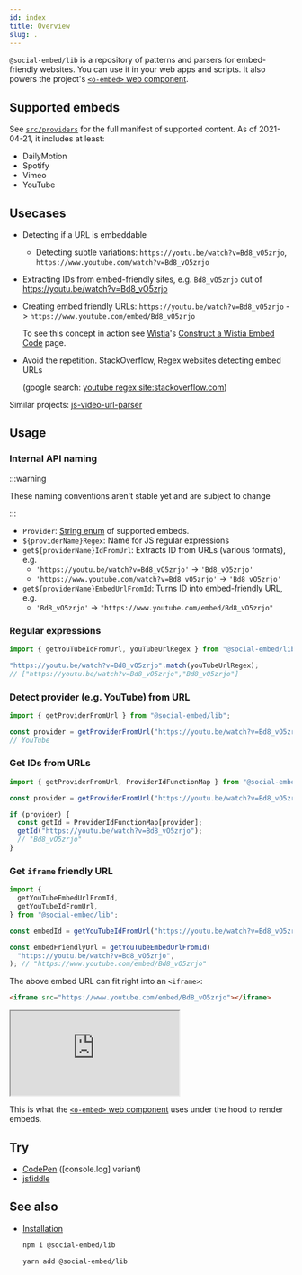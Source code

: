 ```yaml
---
id: index
title: Overview
slug: .
---
```


`@social-embed/lib` is a repository of patterns and parsers for embed-friendly websites. You can use
it in your web apps and scripts. It also powers the project's [`<o-embed>` web component](../wc/index.mdx).

## Supported embeds

See [`src/providers`](https://github.com/social-embed/social-embed/tree/master/packages/lib/src/providers) for
the full manifest of supported content. As of 2021-04-21, it includes at least:

- DailyMotion
- Spotify
- Vimeo
- YouTube

## Usecases

- Detecting if a URL is embeddable
  - Detecting subtle variations: `https://youtu.be/watch?v=Bd8_vO5zrjo`, `https://www.youtube.com/watch?v=Bd8_vO5zrjo`
- Extracting IDs from embed-friendly sites, e.g. `Bd8_vO5zrjo` out of https://youtu.be/watch?v=Bd8_vO5zrjo

- Creating embed friendly URLs: `https://youtu.be/watch?v=Bd8_vO5zrjo` -> `https://www.youtube.com/embed/Bd8_vO5zrjo`

  To see this concept in action see [Wistia]'s [Construct a Wistia Embed Code] page.

- Avoid the repetition. StackOverflow, Regex websites detecting embed URLs

  (google search: [youtube regex site:stackoverflow.com])

Similar projects: [js-video-url-parser]

[youtube regex site:stackoverflow.com]: https://www.google.com/search?q=youtube+regex+site%3Astackoverflow.com
[wistia]: https://wistia.com
[construct a wistia embed code]: https://wistia.com/support/developers/construct-an-embed-code
[js-video-url-parser]: https://www.npmjs.com/package/js-video-url-parser

## Usage

### Internal API naming

:::warning

These naming conventions aren't stable yet and are subject to change

:::

- `Provider`: [String enum](https://www.typescriptlang.org/docs/handbook/enums.html#string-enums) of supported embeds.
- `${providerName}Regex`: Name for JS regular expressions
- `get${providerName}IdFromUrl`: Extracts ID from URLs (various formats), e.g.
  - `'https://youtu.be/watch?v=Bd8_vO5zrjo'` -> `'Bd8_vO5zrjo'`
  - `'https://www.youtube.com/watch?v=Bd8_vO5zrjo'` -> `'Bd8_vO5zrjo'`
- `get${providerName}EmbedUrlFromId`: Turns ID into embed-friendly URL, e.g.
  - `'Bd8_vO5zrjo'` -> `"https://www.youtube.com/embed/Bd8_vO5zrjo"`

### Regular expressions

```typescript
import { getYouTubeIdFromUrl, youTubeUrlRegex } from "@social-embed/lib";

"https://youtu.be/watch?v=Bd8_vO5zrjo".match(youTubeUrlRegex);
// ["https://youtu.be/watch?v=Bd8_vO5zrjo","Bd8_vO5zrjo"]
```

### Detect provider (e.g. YouTube) from URL

```typescript
import { getProviderFromUrl } from "@social-embed/lib";

const provider = getProviderFromUrl("https://youtu.be/watch?v=Bd8_vO5zrjo");
// YouTube
```

### Get IDs from URLs

```typescript
import { getProviderFromUrl, ProviderIdFunctionMap } from "@social-embed/lib";

const provider = getProviderFromUrl("https://youtu.be/watch?v=Bd8_vO5zrjo"); // YouTube

if (provider) {
  const getId = ProviderIdFunctionMap[provider];
  getId("https://youtu.be/watch?v=Bd8_vO5zrjo");
  // "Bd8_vO5zrjo"
}
```

### Get `iframe` friendly URL

```typescript
import {
  getYouTubeEmbedUrlFromId,
  getYouTubeIdFromUrl,
} from "@social-embed/lib";

const embedId = getYouTubeIdFromUrl("https://youtu.be/watch?v=Bd8_vO5zrjo"); // "Bd8_vO5zrjo"

const embedFriendlyUrl = getYouTubeEmbedUrlFromId(
  "https://youtu.be/watch?v=Bd8_vO5zrjo",
); // "https://www.youtube.com/embed/Bd8_vO5zrjo"
```

The above embed URL can fit right into an `<iframe>`:

```html
<iframe src="https://www.youtube.com/embed/Bd8_vO5zrjo"></iframe>
```

<iframe src="https://www.youtube.com/embed/Bd8_vO5zrjo"></iframe>

This is what the [`<o-embed>` web component](../wc/index.mdx) uses under the hood to render embeds.

## Try

- [CodePen] ([console.log] variant)
- [jsfiddle]

[codepen]: https://codepen.io/attachment/pen/VwPPrNq
[codepen console]: https://codepen.io/attachment/pen/poRRpdp?editors=0010
[jsfiddle]: https://jsfiddle.net/gitpull/pcLagbsm/

## See also

- [Installation](./installation.mdx)

  ```bash
  npm i @social-embed/lib
  ```

  ```bash
  yarn add @social-embed/lib
  ```
